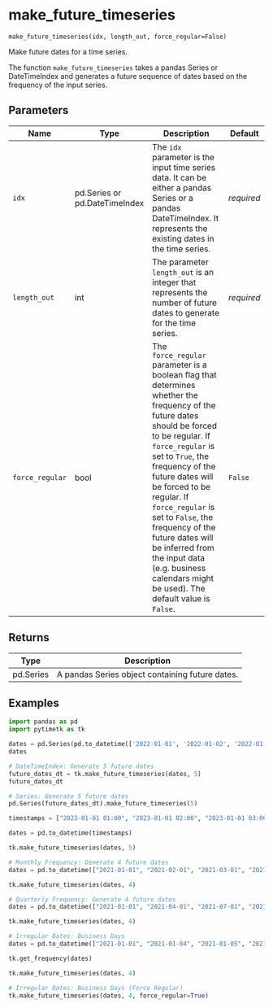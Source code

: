 # make_future_timeseries { #pytimetk.make_future_timeseries }

`make_future_timeseries(idx, length_out, force_regular=False)`

Make future dates for a time series.

The function `make_future_timeseries` takes a pandas Series or DateTimeIndex and generates a future sequence of dates based on the frequency of the input series.

## Parameters

| Name            | Type                          | Description                                                                                                                                                                                                                                                                                                                                                                                                                        | Default    |
|-----------------|-------------------------------|------------------------------------------------------------------------------------------------------------------------------------------------------------------------------------------------------------------------------------------------------------------------------------------------------------------------------------------------------------------------------------------------------------------------------------|------------|
| `idx`           | pd.Series or pd.DateTimeIndex | The `idx` parameter is the input time series data. It can be either a pandas Series or a pandas DateTimeIndex. It represents the existing dates in the time series.                                                                                                                                                                                                                                                                | _required_ |
| `length_out`    | int                           | The parameter `length_out` is an integer that represents the number of future dates to generate for the time series.                                                                                                                                                                                                                                                                                                               | _required_ |
| `force_regular` | bool                          | The `force_regular` parameter is a boolean flag that determines whether the frequency of the future dates should be forced to be regular. If `force_regular` is set to `True`, the frequency of the future dates will be forced to be regular. If `force_regular` is set to `False`, the frequency of the future dates will be inferred from the input data (e.g. business calendars might be used). The default value is `False`. | `False`    |

## Returns

| Type      | Description                                     |
|-----------|-------------------------------------------------|
| pd.Series | A pandas Series object containing future dates. |

## Examples

```python
import pandas as pd
import pytimetk as tk

dates = pd.Series(pd.to_datetime(['2022-01-01', '2022-01-02', '2022-01-03', '2022-01-04']))
dates
```

```python
# DateTimeIndex: Generate 5 future dates
future_dates_dt = tk.make_future_timeseries(dates, 5)
future_dates_dt
```

```python
# Series: Generate 5 future dates
pd.Series(future_dates_dt).make_future_timeseries(5)
```

```python
timestamps = ["2023-01-01 01:00", "2023-01-01 02:00", "2023-01-01 03:00", "2023-01-01 04:00", "2023-01-01 05:00"]

dates = pd.to_datetime(timestamps)

tk.make_future_timeseries(dates, 5)
```

```python
# Monthly Frequency: Generate 4 future dates
dates = pd.to_datetime(["2021-01-01", "2021-02-01", "2021-03-01", "2021-04-01"])

tk.make_future_timeseries(dates, 4)
```

```python
# Quarterly Frequency: Generate 4 future dates
dates = pd.to_datetime(["2021-01-01", "2021-04-01", "2021-07-01", "2021-10-01"])

tk.make_future_timeseries(dates, 4)
```

```python
# Irregular Dates: Business Days
dates = pd.to_datetime(["2021-01-01", "2021-01-04", "2021-01-05", "2021-01-06"])

tk.get_frequency(dates)

tk.make_future_timeseries(dates, 4)
```

```python
# Irregular Dates: Business Days (Force Regular)    
tk.make_future_timeseries(dates, 4, force_regular=True)
```